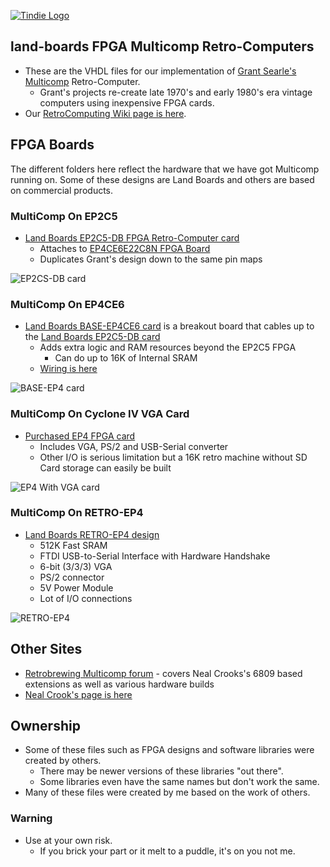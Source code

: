 <a href="https://www.tindie.com/products/land_boards/programmable-system-on-a-chip-for-the-raspberry-pi/?pt=ac_prod_search" >
<img src="http://land-boards.com/tindie/tindie-larges-v2.png" alt="Tindie Logo">
</img></a> 

== land-boards FPGA Multicomp Retro-Computers ==

* These are the VHDL files for our implementation of [http://www.searle.wales Grant Searle's Multicomp] Retro-Computer.
** Grant's projects re-create late 1970's and early 1980's era vintage computers using inexpensive FPGA cards.
* Our [http://land-boards.com/blwiki/index.php?title=RetroComputing RetroComputing Wiki page is here].

== FPGA Boards ==

The different folders here reflect the hardware that we have got Multicomp running on. Some of these designs are Land Boards and others are based on commercial products.

=== MultiComp On EP2C5 ===

* [http://land-boards.com/blwiki/index.php?title=EP2C5-DB Land Boards EP2C5-DB FPGA Retro-Computer card]
** Attaches to [http://land-boards.com/blwiki/index.php?title=Cyclone_II_EP2C5_Mini_Dev_Board EP4CE6E22C8N FPGA Board]
** Duplicates Grant's design down to the same pin maps

<img src="http://land-boards.com/blwiki/images/2/2f/EP2CS-DB-170-X4-CCA-720px.jpg" alt="EP2CS-DB card"></img>

=== MultiComp On EP4CE6 ===

* [http://land-boards.com/blwiki/index.php?title=BASE-EP4CE6 Land Boards BASE-EP4CE6 card] is a breakout board that cables up to the [http://land-boards.com/blwiki/index.php?title=EP2C5-DB Land Boards EP2C5-DB card]
** Adds extra logic and RAM resources beyond the EP2C5 FPGA
*** Can do up to 16K of Internal SRAM
** [http://land-boards.com/blwiki/index.php?title=Retro-Computer_Map_EP2_to_EP4_card Wiring is here]

<img src="http://land-boards.com/blwiki/images/0/0a/BASE-EP4CE6-800pxV-197.jpg" alt="BASE-EP4 card"></img>

=== MultiComp On Cyclone IV VGA Card ===

* [http://land-boards.com/blwiki/index.php?title=Cyclone_IV_FPGA_EP4CE6E22C8N_Development_Board_USB_V2 Purchased EP4 FPGA card]
** Includes VGA, PS/2 and USB-Serial converter
** Other I/O is serious limitation but a 16K retro machine without SD Card storage can easily be built

<img src="http://land-boards.com/blwiki/images/2/2c/EP4-FPGA-VGA.jpg" alt="EP4 With VGA card"></img>

=== MultiComp On RETRO-EP4 ===

* [http://land-boards.com/blwiki/index.php?title=RETRO-EP4CE6 Land Boards RETRO-EP4 design]
** 512K Fast SRAM
** FTDI USB-to-Serial Interface with Hardware Handshake
** 6-bit (3/3/3) VGA
** PS/2 connector
** 5V Power Module
** Lot of I/O connections

<img src="http://land-boards.com/blwiki/images/7/7d/RETRO-EP4_Front-Back.jpg" alt="RETRO-EP4"></img>

== Other Sites ==

* [https://www.retrobrewcomputers.org/doku.php?id=boards:sbc:multicomp:start Retrobrewing Multicomp forum] - covers Neal Crooks's 6809 based extensions as well as various hardware builds
* [https://github.com/nealcrook/multicomp6809 Neal Crook's page is here]

== Ownership ==

* Some of these files such as FPGA designs and software libraries were created by others.
** There may be newer versions of these libraries "out there".
** Some libraries even have the same names but don't work the same.
* Many of these files were created by me based on the work of others.

=== Warning ===

* Use at your own risk.
** If you brick your part or it melt to a puddle, it's on you not me.
